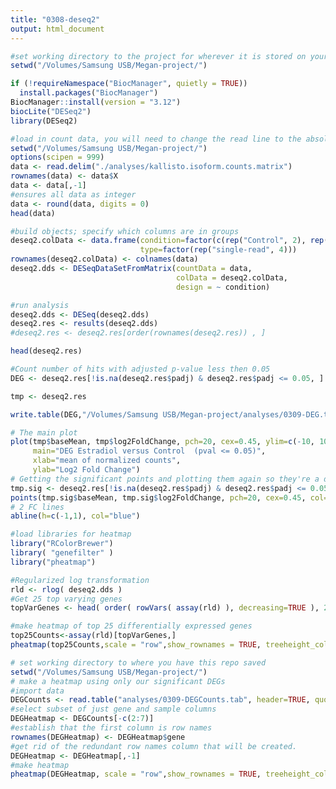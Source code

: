 ```yaml
---
title: "0308-deseq2"
output: html_document
---
```

```r
#set working directory to the project for wherever it is stored on your computer
setwd("/Volumes/Samsung USB/Megan-project/")
```

```r
if (!requireNamespace("BiocManager", quietly = TRUE))
  install.packages("BiocManager")
BiocManager::install(version = "3.12")
biocLite("DESeq2")
library(DESeq2)
```



```r
#load in count data, you will need to change the read line to the absolute path
setwd("/Volumes/Samsung USB/Megan-project/")
options(scipen = 999)
data <- read.delim("./analyses/kallisto.isoform.counts.matrix")
rownames(data) <- data$X
data <- data[,-1]
#ensures all data as integer
data <- round(data, digits = 0)
head(data)
```


```r
#build objects; specify which columns are in groups
deseq2.colData <- data.frame(condition=factor(c(rep("Control", 2), rep("Estradiol", 2))), 
                             type=factor(rep("single-read", 4)))
rownames(deseq2.colData) <- colnames(data)
deseq2.dds <- DESeqDataSetFromMatrix(countData = data,
                                     colData = deseq2.colData, 
                                     design = ~ condition)

```
```r
#run analysis
deseq2.dds <- DESeq(deseq2.dds)
deseq2.res <- results(deseq2.dds)
#deseq2.res <- deseq2.res[order(rownames(deseq2.res)) , ]

head(deseq2.res)
```
```r
#Count number of hits with adjusted p-value less then 0.05
DEG <- deseq2.res[!is.na(deseq2.res$padj) & deseq2.res$padj <= 0.05, ]

tmp <- deseq2.res

write.table(DEG,"/Volumes/Samsung USB/Megan-project/analyses/0309-DEG.tab", row.names = T)
```

```r
# The main plot
plot(tmp$baseMean, tmp$log2FoldChange, pch=20, cex=0.45, ylim=c(-10, 10), log="x", col="darkgray",
     main="DEG Estradiol versus Control  (pval <= 0.05)",
     xlab="mean of normalized counts",
     ylab="Log2 Fold Change")
# Getting the significant points and plotting them again so they're a different color
tmp.sig <- deseq2.res[!is.na(deseq2.res$padj) & deseq2.res$padj <= 0.05, ]
points(tmp.sig$baseMean, tmp.sig$log2FoldChange, pch=20, cex=0.45, col="red")
# 2 FC lines
abline(h=c(-1,1), col="blue")
```
```r
#load libraries for heatmap
library("RColorBrewer")
library( "genefilter" )
library("pheatmap")
```
```r
#Regularized log transformation
rld <- rlog( deseq2.dds )
#Get 25 top varying genes
topVarGenes <- head( order( rowVars( assay(rld) ), decreasing=TRUE ), 25)
```

```r
#make heatmap of top 25 differentially expressed genes
top25Counts<-assay(rld)[topVarGenes,]
pheatmap(top25Counts,scale = "row",show_rownames = TRUE, treeheight_col = 1, fontsize_col = 12, fontsize_row = 5)
```


```r
# set working directory to where you have this repo saved 
setwd("/Volumes/Samsung USB/Megan-project/")
# make a heatmap using only our significant DEGs
#import data
DEGCounts <- read.table("analyses/0309-DEGCounts.tab", header=TRUE, quote="\"")
#select subset of just gene and sample columns
DEGHeatmap <- DEGCounts[-c(2:7)]
#establish that the first column is row names 
rownames(DEGHeatmap) <- DEGHeatmap$gene
#get rid of the redundant row names column that will be created.
DEGHeatmap <- DEGHeatmap[,-1]
#make heatmap
pheatmap(DEGHeatmap, scale = "row",show_rownames = TRUE, treeheight_col = 1, fontsize_col = 10, fontsize_row = 10)
```


